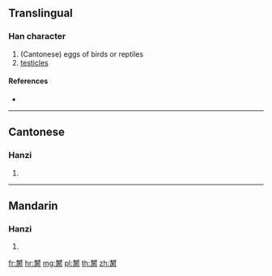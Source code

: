 {{character info/new}}
==Translingual==

===Han character===
{{Han char|rn=130|rad=肉|as=12|sn=18|four=|canj=DSOBO}}

# (Cantonese) eggs of birds or reptiles
# [[testicles]]

====References====
* {{Han ref|kx=0996.111|dj=1445.131|hdz=52933.111|uh=81A5|ud=33189}}

----

==Cantonese==

===Hanzi===
{{yue-hanzi|jyut=|y=cheun1}}

# {{defn|lang=yue|sort=肉12}}

----

==Mandarin==

===Hanzi===
{{cmn-hanzi|pin=[[chūn]] ([[chun1]])|wg=ch'un<sup>1</sup>}}

# {{defn|lang=cmn|sort=肉12}}

[[fr:膥]]
[[hr:膥]]
[[mg:膥]]
[[pl:膥]]
[[th:膥]]
[[zh:膥]]